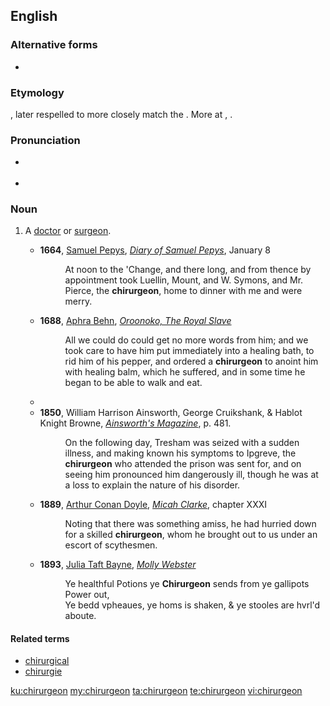 ==English==

===Alternative forms===
* {{l|en|chirurgion}}

===Etymology===
{{etyl|fro|en}} {{m|fro|surgien}}, later respelled to more closely match the {{etyl|la|en}} {{m|la|chīrurgia}}. More at {{l|en|surgeon}}, {{l|en|surgery}}.

===Pronunciation===
* {{a|UK}} {{IPA|/kaɪ.ˈɹɜːdʒən/|lang=en}}
* {{rhymes|ɜː(ɹ)dʒən|lang=en}}

===Noun===
{{en-noun}}

# {{context|archaic|lang=en}} A [[doctor]] or [[surgeon]].
#* '''1664''', [[w:Samuel Pepys|Samuel Pepys]], ''[[s:Diary of Samuel Pepys|Diary of Samuel Pepys]]'', January 8
#*: At noon to the 'Change, and there long, and from thence by appointment took Luellin, Mount, and W. Symons, and Mr. Pierce, the '''chirurgeon''', home to dinner with me and were merry.
#* '''1688''', [[w:Aphra Behn|Aphra Behn]], ''[[s:Oroonoko|Oroonoko, The Royal Slave]]''
#*: All we could do could get no more words from him; and we took care to have him put immediately into a healing bath, to rid him of his pepper, and ordered a '''chirurgeon''' to anoint him with healing balm, which he suffered, and in some time he began to be able to walk and eat.
#* {{quote-book
|year = 1728
|chapter = The Atheist, or, the Second Part of the Solider's Fortune
|title = The Works of Mr. Thomas Otway
|volume = 2
|first = Thomas
|last = Otway
|authorlink = Thomas Otway
|location = London
|page = 44
|url = http://books.google.com/books?id=yF1AAAAAYAAJ&pg=PA44
|passage = If I chance to be hang'd, being a luſty Sinewy Fellow, the Corporation of Barber-'''Chirurgeons''', may be, beg me for an Anatomy, to ſet up in their Hall.
}}
#* '''1850''', William Harrison Ainsworth, George Cruikshank, & Hablot Knight Browne, ''[http://books.google.com/books?id=hDoFAAAAQAAJ&pg=PA481&dq=chirurgeon Ainsworth's Magazine]'', p. 481.
#*: On the following day, Tresham was seized with a sudden illness, and making known his symptoms to Ipgreve, the '''chirurgeon''' who attended the prison was sent for, and on seeing him pronounced him dangerously ill, though he was at a loss to explain the nature of his disorder.
#* '''1889''', [[w:Arthur Conan Doyle|Arthur Conan Doyle]], ''[[s:Micah Clarke|Micah Clarke]]'', chapter XXXI
#*: Noting that there was something amiss, he had hurried down for a skilled '''chirurgeon''', whom he brought out to us under an escort of scythesmen.
#* '''1893''', [[w:Julia Taft Bayne|Julia Taft Bayne]], ''[[s:Molly Webster|Molly Webster]]''
#*: Ye healthful Potions ye '''Chirurgeon''' sends from ye gallipots Power out,<br/>Ye bedd vpheaues, ye homs is shaken, & ye stooles are hvrl'd aboute.

====Related terms====
* [[chirurgical]]
* [[chirurgie]]

[[ku:chirurgeon]]
[[my:chirurgeon]]
[[ta:chirurgeon]]
[[te:chirurgeon]]
[[vi:chirurgeon]]